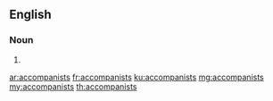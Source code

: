 ==English==

===Noun===
{{head|en}}

# {{plural of|accompanist}}

[[ar:accompanists]]
[[fr:accompanists]]
[[ku:accompanists]]
[[mg:accompanists]]
[[my:accompanists]]
[[th:accompanists]]